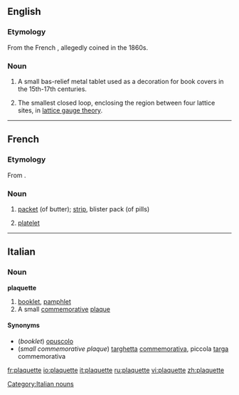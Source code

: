 ==English==

===Etymology===

From the French {{term|lang=fr|plaquette||small plaque}}, allegedly coined in the 1860s.

===Noun===
{{en-noun}}

# A small bas-relief metal tablet used as a decoration for book covers in the 15th-17th centuries.
# {{physics}} The smallest closed loop, enclosing the region between four lattice sites, in [[w:lattice gauge theory|lattice gauge theory]].

----

==French==

===Etymology===
From {{suffix|plaque|ette|lang=fr}}.

===Noun===
{{fr-noun|f}}

# [[packet]] (of butter); [[strip]], blister pack (of pills)
# {{medicine|lang=fr}} [[platelet]]

----

==Italian==

===Noun===
'''plaquette''' {{f|inv}}

# [[booklet]], [[pamphlet]]
# A small [[commemorative]] [[plaque]]

====Synonyms====
*(''booklet'') [[opuscolo]]
*(''small commemorative plaque'') [[targhetta]] [[commemorativa]], piccola [[targa]] commemorativa

[[Category:Italian nouns]]

[[fr:plaquette]]
[[io:plaquette]]
[[it:plaquette]]
[[ru:plaquette]]
[[vi:plaquette]]
[[zh:plaquette]]